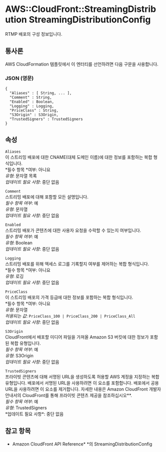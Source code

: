 # AWS::CloudFront::StreamingDistribution StreamingDistributionConfig

RTMP 배포의 구성 정보입니다.

## 통사론

AWS CloudFormation 템플릿에서 이 엔터티를 선언하려면 다음 구문을 사용합니다.

### JSON (영문)

```
{
  "Aliases" : [ String, ... ],
  "Comment" : String,
  "Enabled" : Boolean,
  "Logging" : Logging,
  "PriceClass" : String,
  "S3Origin" : S3Origin,
  "TrustedSigners" : TrustedSigners
}
```

## 속성

`Aliases`  
이 스트리밍 배포에 대한 CNAME(대체 도메인 이름)에 대한 정보를 포함하는 복합 형식입니다.  
*필수 항목 *여부: 아니요  
_유형_: 문자열 목록  
_업데이트 필요 사항_: 중단 없음

`Comment`  
스트리밍 배포에 대해 포함할 모든 설명입니다.  
_필수 항목 여부_: 예  
_유형_: 문자열  
_업데이트 필요 사항_: 중단 없음

`Enabled`  
스트리밍 배포가 콘텐츠에 대한 사용자 요청을 수락할 수 있는지 여부입니다.  
_필수 항목 여부_: 예  
_유형_: Boolean  
_업데이트 필요 사항_: 중단 없음

`Logging`  
스트리밍 배포를 위해 액세스 로그를 기록할지 여부를 제어하는 복합 형식입니다.  
*필수 항목 *여부: 아니요  
_유형_: 로깅  
_업데이트 필요 사항_: 중단 없음

`PriceClass`  
이 스트리밍 배포의 가격 등급에 대한 정보를 포함하는 복합 형식입니다.  
*필수 항목 *여부: 아니요  
_유형_: 문자열  
_허용되는 값_: `PriceClass_100 | PriceClass_200 | PriceClass_All`  
_업데이트 필요 사항_: 중단 없음

`S3Origin`  
CloudFront에서 배포할 미디어 파일을 가져올 Amazon S3 버킷에 대한 정보가 포함된 복합 유형입니다.  
_필수 항목 여부_: 예  
_유형_: S3Origin  
_업데이트 필요 사항_: 중단 없음

`TrustedSigners`  
프라이빗 콘텐츠에 대해 서명된 URL을 생성하도록 허용할 AWS 계정을 지정하는 복합 유형입니다. 배포에서 서명된 URL을 사용하려면 이 요소를 포함합니다. 배포에서 공용 URL을 사용하려면 이 요소를 제거합니다. 자세한 내용은 Amazon CloudFront 개발자 안내서의 CloudFront를 통해 프라이빗 콘텐츠 제공을 참조하십시오\**.  
*필수 항목 여부*: 예  
*유형*: TrustedSigners  
*업데이트 필요 사항\*: 중단 없음

## 참고 항목

- Amazon CloudFront API Reference\* \*의 StreamingDistributionConfig
